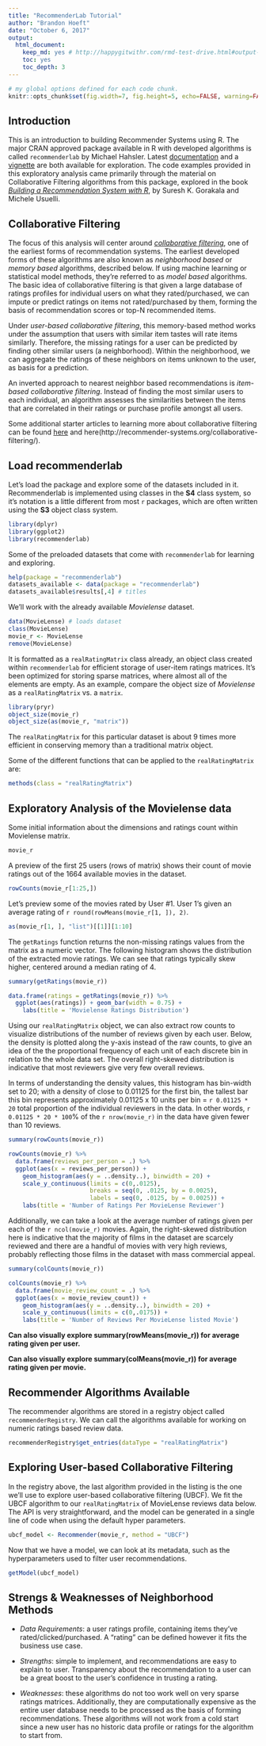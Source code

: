 ```yaml
---
title: "RecommenderLab Tutorial"
author: "Brandon Hoeft"
date: "October 6, 2017"
output: 
  html_document: 
    keep_md: yes # http://happygitwithr.com/rmd-test-drive.html#output-format
    toc: yes
    toc_depth: 3
---
```


```r
# my global options defined for each code chunk.
knitr::opts_chunk$set(fig.width=7, fig.height=5, echo=FALSE, warning=FALSE, message=FALSE, comment = '')
```

## Introduction

This is an introduction to building Recommender Systems using R. The major CRAN approved package available in R with developed algorithms is called `recommenderlab` by Michael Hahsler. Latest [documentation](https://cran.r-project.org/web/packages/recommenderlab/recommenderlab.pdf) and a [vignette](https://cran.r-project.org/web/packages/recommenderlab/vignettes/recommenderlab.pdf) are both available for exploration. The code examples provided in this exploratory analysis came primarily through the material on Collaborative Filtering algorithms from this package, explored in the book [*Building a Recommendation System with R*](https://smile.amazon.com/Building-Recommendation-System-Suresh-Gorakala/dp/1783554495/ref=sr_1_1?ie=UTF8&qid=1507314554&sr=8-1&keywords=building+a+recommendation+system+R), by Suresh K. Gorakala and Michele Usuelli. 

## Collaborative Filtering

The focus of this analysis will center around [*collaborative filtering*](https://en.wikipedia.org/wiki/Collaborative_filtering), one of the earliest forms of recommendation systems. The earliest developed forms of these algorithms are also known as *neighborhood based* or *memory based* algorithms, described below. If using machine learning or statistical model methods, they're referred to as *model based* algorithms. The basic idea of collaborative filtering is that given a large database of ratings profiles for individual users on what they rated/purchased, we can impute or predict ratings on items not rated/purchased by them, forming the basis of recommendation scores or top-N recommended items. 

Under *user-based collaborative filtering*, this memory-based method works under the assumption that users with similar item tastes will rate items similarly. Therefore, the missing ratings for a user can be predicted by finding other similar users (a neighborhood). Within the neighborhood, we can aggregate the ratings of these neighbors on items unknown to the user, as basis for a prediction.

An inverted approach to nearest neighbor based recommendations is *item-based collaborative filtering*. Instead of finding the most similar users to each individual, an algorithm assesses the similarities between the items that are correlated in their ratings or purchase profile amongst all users. 

Some additional starter articles to learning more about collaborative filtering can be found [here](https://www.ibm.com/developerworks/library/os-recommender1/) and here(http://recommender-systems.org/collaborative-filtering/). 

## Load recommenderlab

Let's load the package and explore some of the datasets included in it. Recommenderlab is implemented using classes in the **S4** class system, so it's notation is a little different from most `r` packages, which are often written using the **S3** object class system. 

``` r
library(dplyr)
library(ggplot2)
library(recommenderlab)
```

Some of the preloaded datasets that come with `recommenderlab` for learning and exploring. 

``` r
help(package = "recommenderlab")
datasets_available <- data(package = "recommenderlab")
datasets_available$results[,4] # titles
```

We'll work with the already available *Movielense* dataset.

``` r
data(MovieLense) # loads dataset
class(MovieLense)
movie_r <- MovieLense 
remove(MovieLense)
```

It is formatted as a `realRatingMatrix` class already, an object class created within `recommenderlab` for efficient storage of user-item ratings matrices. It's been optimized for storing sparse matrices, where almost all of the elements are empty. As an example, compare the object size of *Movielense* as a `realRatingMatrix` vs. a `matrix`. 

``` r
library(pryr)
object_size(movie_r)
object_size(as(movie_r, "matrix"))
```

The `realRatingMatrix` for this particular dataset is about 9 times more efficient in conserving memory than a traditional matrix object.

Some of the different functions that can be applied to the `realRatingMatrix` are: 

``` r
methods(class = "realRatingMatrix")
```

## Exploratory Analysis of the Movielense data

Some initial information about the dimensions and ratings count within Movielense matrix. 

``` r
movie_r
```

A preview of the first 25 users (rows of matrix) shows their count of movie ratings out of the 1664 available movies in the dataset. 

``` r
rowCounts(movie_r[1:25,])
```

Let's preview some of the movies rated by User #1. User 1's given an average rating of `r round(rowMeans(movie_r[1, ]), 2)`.

``` r
as(movie_r[1, ], "list")[[1]][1:10]
```

The `getRatings` function returns the non-missing ratings values from the matrix as a numeric vector. The following histogram shows the distribution of the extracted movie ratings. We can see that ratings typically skew higher, centered around a median rating of 4. 

``` r
summary(getRatings(movie_r))

data.frame(ratings = getRatings(movie_r)) %>%
  ggplot(aes(ratings)) + geom_bar(width = 0.75) +
    labs(title = 'Movielense Ratings Distribution')

```

Using our `realRatingMatrix` object, we can also extract row counts to visualize distributions of the number of reviews given by each user. Below, the density is plotted along the y-axis instead of the raw counts, to give an idea of the the proportional frequency of each unit of each discrete bin in relation to the whole data set. The overall right-skewed distribution is indicative that most reviewers give very few overall reviews. 

In terms of understanding the density values, this histogram has bin-width set to 20; with a density of close to 0.01125 for the first bin, the tallest bar this bin represents approximately 0.01125 x 10 units per bin = `r 0.01125 * 20` total proportion of the individual reviewers in the data. In other words, `r 0.01125 * 20 * 100`% of the `r nrow(movie_r)` in the data have given fewer than 10 reviews. 

``` r
summary(rowCounts(movie_r))

rowCounts(movie_r) %>%
  data.frame(reviews_per_person = .) %>%
  ggplot(aes(x = reviews_per_person)) + 
    geom_histogram(aes(y = ..density..), binwidth = 20) +
    scale_y_continuous(limits = c(0,.0125), 
                       breaks = seq(0, .0125, by = 0.0025),
                       labels = seq(0, .0125, by = 0.0025)) +
    labs(title = 'Number of Ratings Per MovieLense Reviewer')

```

Additionally, we can take a look at the average number of ratings given per each of the `r ncol(movie_r)` movies. Again, the right-skewed distribution here is indicative that the majority of films in the dataset are scarcely reviewed and there are a handful of movies with very high reviews, probably reflecting those films in the dataset with mass commercial appeal. 

``` r
summary(colCounts(movie_r))

colCounts(movie_r) %>%
  data.frame(movie_review_count = .) %>%
  ggplot(aes(x = movie_review_count)) + 
    geom_histogram(aes(y = ..density..), binwidth = 20) +
    scale_y_continuous(limits = c(0,.0175)) +
    labs(title = 'Number of Reviews Per MovieLense listed Movie')

```

**Can also visually explore summary(rowMeans(movie_r)) for average rating given per user.**

**Can also visually explore summary(colMeans(movie_r)) for average rating given per movie.**

## Recommender Algorithms Available

The recommender algorithms are stored in a registry object called `recommenderRegistry`. We can call the algorithms available for working on numeric ratings based review data. 

``` r
recommenderRegistry$get_entries(dataType = "realRatingMatrix")
```

## Exploring User-based Collaborative Filtering

In the registry above, the last algorithm provided in the listing is the one we'll use to explore user-based collaborative filtering (UBCF). We fit the UBCF algorithm to our `realRatingMatrix` of MovieLense reviews data below. The API is very straightforward, and the model can be generated in a single line of code when using the default hyper parameters.

``` r
ubcf_model <- Recommender(movie_r, method = "UBCF")
```

Now that we have a model, we can look at its metadata, such as the hyperparameters used to filter user recommendations. 

``` r
getModel(ubcf_model)
```



## Strengs & Weaknesses of Neighborhood Methods

* *Data Requirements*: a user ratings profile, containing items they’ve rated/clicked/purchased. A "rating" can be defined however it fits the business use case.
        	
* *Strengths*: simple to implement, and recommendations are easy to explain to user. Transparency about the recommendation to a user can be a great boost to the user's confidence in trusting a rating. 
 
* *Weaknesses*: these algorithms do not too work well on very sparse ratings matrices. Additionally, they are computationally expensive as the entire user database needs to be processed as the basis of forming recommendations. These algorithms will not work from a cold start since a new user has no historic data profile or ratings for the algorithm to start from. 
